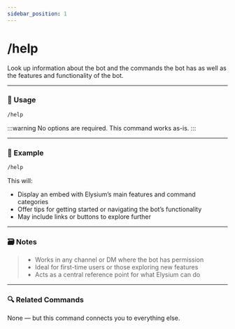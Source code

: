 ```yaml
---
sidebar_position: 1
---
```


# /help 

Look up information about the bot and the commands the bot has as well as the features and functionality of the bot.

<hr className="md-divider-gradient" />

### 💬 Usage
```bash
/help
```
:::warning
No options are required. This command works as-is.
:::

<hr className="md-divider-gradient" />

### 📌 Example
```bash
/help
```
This will:
- Display an embed with Elysium’s main features and command categories
- Offer tips for getting started or navigating the bot’s functionality
- May include links or buttons to explore further

<hr className="md-divider-gradient" />

### 🗃️ Notes
> - Works in any channel or DM where the bot has permission
> - Ideal for first-time users or those exploring new features
> - Acts as a central reference point for what Elysium can do

<hr className="md-divider-gradient" />

### 🔍 Related Commands
None — but this command connects you to everything else.